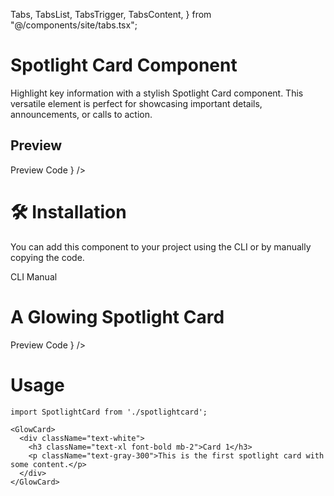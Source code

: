   Tabs,
  TabsList,
  TabsTrigger,
  TabsContent,
} from "@/components/site/tabs.tsx";

# Spotlight Card Component 
Highlight key information with a stylish Spotlight Card component. This versatile element is perfect for showcasing important details, announcements, or calls to action.

## Preview

<Tabs defaultValue="preview" className="">
  <TabsList>
    <TabsTrigger value="preview">Preview</TabsTrigger>
    <TabsTrigger value="code">Code</TabsTrigger>
  </TabsList>
  <TabsContent value="preview">
    <ComponentRenderer component={<SpotlightCard />} />
  </TabsContent>
  <TabsContent value="code">
    <CodeBlock filePath="src/app/components/spotlightcard/spotlightcard.tsx" />
  </TabsContent>
</Tabs>

# 🛠️ Installation

You can add this component to your project using the CLI or by manually copying the code.

<Tabs defaultValue="cli" className="">
  <TabsList>
    <TabsTrigger value="cli">CLI</TabsTrigger>
    <TabsTrigger value="manual">Manual</TabsTrigger>
  </TabsList>
  <TabsContent value="cli">
    <Cli command={`add spotlightcard.json`} />
  </TabsContent>

  <TabsContent value="manual">
    <CodeBlock filePath="src/app/components/spotlightcard/spotlightcard.tsx" />
  </TabsContent>
</Tabs>



# A Glowing Spotlight Card


<Tabs defaultValue="preview" className="">
  <TabsList>
    <TabsTrigger value="preview">Preview</TabsTrigger>
    <TabsTrigger value="code">Code</TabsTrigger>
  </TabsList>
  <TabsContent value="preview">
    <ComponentRenderer component={<SpotlightCardView />} />
  </TabsContent>
  <TabsContent value="code">
    <CodeBlock filePath="src/app/components/spotlightcard/spotlight-card.tsx" />
  </TabsContent>
</Tabs>

# Usage

```tsx
import SpotlightCard from './spotlightcard';

<GlowCard>
  <div className="text-white">
    <h3 className="text-xl font-bold mb-2">Card 1</h3>
    <p className="text-gray-300">This is the first spotlight card with some content.</p>
  </div>
</GlowCard>
```
